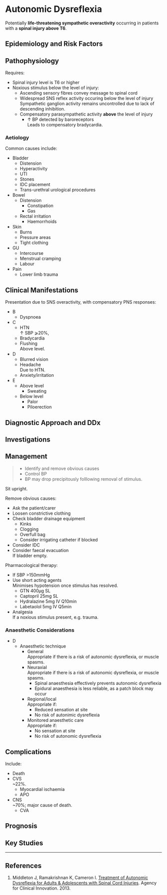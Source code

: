 # Autonomic Dysreflexia


Potentially **life-threatening sympathetic overactivity** occurring in patients with a **spinal injury above T6**.


## Epidemiology and Risk Factors

## Pathophysiology

Requires:

* Spinal injury level is T6 or higher
* Noxious stimulus below the level of injury:
	* Ascending sensory fibres convey message to spinal cord
	* Widespread SNS reflex activity occuring below the level of injury  
	Sympathetic ganglion activity remains uncontrolled due to lack of descending inhibition.
	* Compensatory parasympathetic activity **above** the level of injury
		* ↑ BP detected by baroreceptors  
		Leads to compensatory bradycardia.

### Aetiology

Common causes include:

* Bladder
	* Distension
	* Hyperactivity
	* UTI
	* Stones
	* IDC placement
	* Trans-urethral urological procedures
* Bowel
	* Distension
		* Constipation
		* Gas
	* Rectal irritation
		* Haemorrhoids
* Skin
	* Burns
	* Pressure areas
	* Tight clothing
* GU
	* Intercourse
	* Menstrual cramping
	* Labour
* Pain
	* Lower limb trauma


## Clinical Manifestations

Presentation due to SNS overactivity, with compensatory PNS responses:

* B
	* Dyspnoea
* C
	* HTN  
	↑ SBP ⩾20%,
	* Bradycardia
	* Flushing  
	Above level.
* D
	* Blurred vision
	* Headache  
	Due to HTN.
	* Anxiety/irritation
* E
	* Above level
		* Sweating  
	* Below level
		* Palor
		* Piloerection

## Diagnostic Approach and DDx

## Investigations

## Management

> * Identify and remove obvious causes
> * Control BP
> * BP may drop precipitously folllowing removal of stimulus.

Sit upright.

Remove obvious causes:

* Ask the patient/carer
* Loosen constrictive clothing
* Check bladder drainage equipment
	* Kinks
	* Clogging
	* Overfull bag
	* Consider irrigating catheter if blocked  
* Consider IDC
* Consider faecal evacuation  
If bladder empty.

Pharmacological therapy:

* If SBP >150mmHg
* Use short acting agents  
Minimises hypotension once stimulus has resolved.
	* GTN 400μg SL
	* Captopril 25mg SL
	* Hydralazine 5mg IV Q10min
	* Labetaolol 5mg IV Q5min
* Analgesia  
If a noxious stimulus present, e.g. trauma.

### Anaesthetic Considerations

* D
	* Anaesthetic technique
		* General  
		Appropriate if there is a risk of autonomic dysreflexia, or muscle spasms.
		* Neuraxial  
		Appropriate if there is a risk of autonomic dysreflexia, or muscle spasms.
			* Spinal anaesthesia effectively prevents autonomic dysreflexia
			* Epidural anaesthesia is less reliable, as a patch block may occur
		* Regional/local  
		Appropriate if:
			* Reduced sensation at site
			* No risk of autonimic dysreflexia
		* Monitored anaesthetic care  
		Appropriate if:
			* No sensation at site
			* No risk of autonomic dysreflexia

## Complications

Include:

* Death
* CVS  
~22%.
	* Myocardial ischaemia
	* APO
* CNS  
~70%; major cause of death.
	* CVA

## Prognosis

## Key Studies


---

## References

1. Middleton J, Ramakrishnan K, Cameron I. [Treatment of Autonomic Dysreflexia for Adults & Adolescents with Spinal Cord Injuries](https://www.aci.health.nsw.gov.au/__data/assets/pdf_file/0007/155149/Autonomic-Dysreflexia-Treatment.pdf). Agency for Clinical Innovation. 2013.